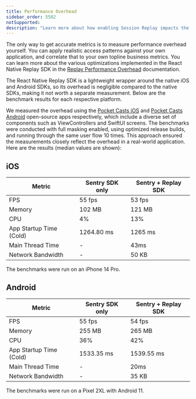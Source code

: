 ```yaml
---
title: Performance Overhead
sidebar_order: 5502
notSupported:
description: "Learn more about how enabling Session Replay impacts the performance of your application."
---
```


The only way to get accurate metrics is to measure performance overhead yourself. You can apply realistic access patterns against your own application, and correlate that to your own topline business metrics. You can learn more about the various optimizations implemented in the React Native Replay SDK in the [Replay Performance Overhead](/product/explore/session-replay/mobile/performance-overhead/) documentation.

The React Native Replay SDK is a lightweight wrapper around the native iOS and Android SDKs, so its overhead is negligible compared to the native SDKs, making it not worth a separate measurement. Below are the benchmark results for each respective platform.

We measured the overhead using the [Pocket Casts iOS](https://github.com/Automattic/pocket-casts-ios) and [Pocket Casts Android](https://github.com/Automattic/pocket-casts-android) open-source apps respectively, which include a diverse set of components such as ViewControllers and SwiftUI screens. The benchmarks were conducted with full masking enabled, using optimized release builds, and running through the same user flow 10 times. This approach ensured the measurements closely reflect the overhead in a real-world application. Here are the results (median values are shown):

## iOS

| Metric                           | Sentry SDK only | Sentry + Replay SDK |
| -------------------------------- | --------------- | ------------------- |
| FPS                              | 55 fps          | 53 fps              |
| Memory                           | 102 MB          | 121 MB              |
| CPU                              | 4%              | 13%                 |
| App Startup Time (Cold)          | 1264.80 ms      | 1265 ms             |
| Main Thread Time                 | -               | 43ms                |
| Network Bandwidth                | -               | 50 KB               |


The benchmarks were run on an iPhone 14 Pro.

## Android

| Metric                           | Sentry SDK only | Sentry + Replay SDK |
| -------------------------------- | --------------- | ------------------- |
| FPS                              | 55 fps          | 54 fps              |
| Memory                           | 255 MB          | 265 MB              |
| CPU                              | 36%             | 42%                 |
| App Startup Time (Cold)          | 1533.35 ms      | 1539.55 ms          |
| Main Thread Time                 | -               | 20ms                |
| Network Bandwidth                | -               | 35 KB               |


The benchmarks were run on a Pixel 2XL with Android 11.
